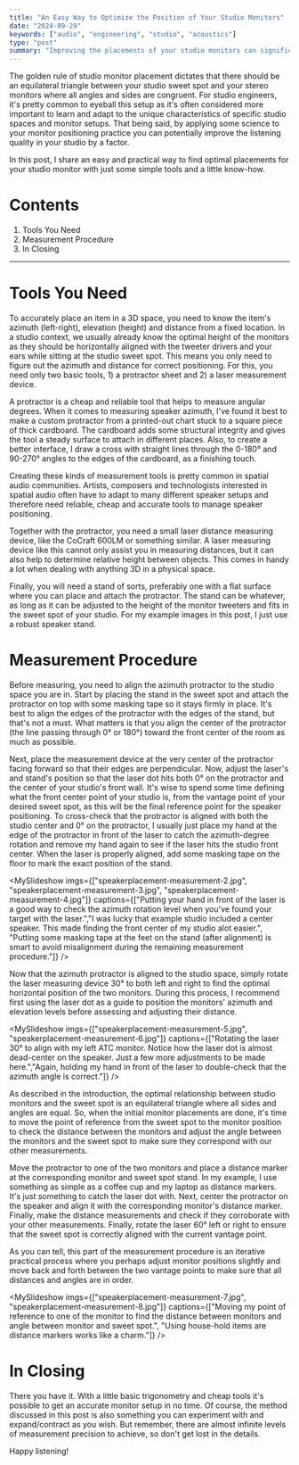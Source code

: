 ```yaml
---
title: "An Easy Way to Optimize the Position of Your Studio Monitors"
date: "2024-09-29"
keywords: ["audio", "engineering", "studio", "acoustics"]
type: "post"
summary: "Improving the placements of your studio monitors can significantly improve the sound quality in your studio. In this post, I share an easy and practical way to find optimal placements for your studio monitors with just some basic tools and a little know-how."
---
```


<MyImage src="speakerplacement-diagram.jpg" alt="diagram overview of the equilateral triangle studio monitor order" />

The golden rule of studio monitor placement dictates that there should be an equilateral triangle between your studio sweet spot and your stereo monitors where all angles and sides are congruent. For studio engineers, it's pretty common to eyeball this setup as it's often considered more important to learn and adapt to the unique characteristics of specific studio spaces and monitor setups. That being said, by applying some science to your monitor positioning practice you can potentially improve the listening quality in your studio by a factor. 

In this post, I share an easy and practical way to find optimal placements for your studio monitor with just some simple tools and a little know-how.

# Contents

1. <MyLink type="toc" href="#tools-you-need">Tools You Need</MyLink>
2. <MyLink type="toc" href="#measurement-procedure">Measurement Procedure</MyLink>
3. <MyLink type="toc" href="#in-closing">In Closing</MyLink>

---

# Tools You Need

To accurately place an item in a 3D space, you need to know the item's azimuth (left-right), elevation (height) and distance from a fixed location. In a studio context, we usually already know the optimal height of the monitors as they should be horizontally aligned with the tweeter drivers and your ears while sitting at the studio sweet spot. This means you only need to figure out the azimuth and distance for correct positioning. For this, you need only two basic tools, 1) a protractor sheet and 2) a laser measurement device. 

A protractor is a cheap and reliable tool that helps to measure angular degrees. When it comes to measuring speaker azimuth, I've found it best to make a custom protractor from a printed-out chart stuck to a square piece of thick cardboard. The cardboard adds some structural integrity and gives the tool a steady surface to attach in different places. Also, to create a better interface, I draw a cross with straight lines through the 0-180° and 90-270° angles to the edges of the cardboard, as a finishing touch. 

Creating these kinds of measurement tools is pretty common in spatial audio communities. Artists, composers and technologists interested in spatial audio often have to adapt to many different speaker setups and therefore need reliable, cheap and accurate tools to manage speaker positioning.

<MyImage src="speakerplacement-tools-protractor.jpg" alt="image of an custom protractor design attached to a cardboard" caption="My custom protractor disc consisting of a printed sheet of paper, some tape nad cardboard." />

Together with the protractor, you need a small laser distance measuring device, like the <MyLink href="https://images.clasohlson.com/medias/sys_master/9542857326622.pdf">CoCraft 600LM</MyLink> or something similar. A laser measuring device like this cannot only assist you in measuring distances, but it can also help to determine relative height between objects. This comes in handy a lot when dealing with anything 3D in a physical space.

<MyImage src="speakerplacement-tools-laser.jpg" alt="image of an cocraft 600LM laser measurement device" caption="My trusty laser measuring device from Cocraft." />

Finally, you will need a stand of sorts, preferably one with a flat surface where you can place and attach the protractor. The stand can be whatever, as long as it can be adjusted to the height of the monitor tweeters and fits in the sweet spot of your studio. For my example images in this post, I just use a robust speaker stand.

# Measurement Procedure

Before measuring, you need to align the azimuth protractor to the studio space you are in. Start by placing the stand in the sweet spot and attach the protractor on top with some masking tape so it stays firmly in place. It's best to align the edges of the protractor with the edges of the stand, but that's not a must. What matters is that you align the center of the protractor (the line passing through 0° or 180°) toward the front center of the room as much as possible. 

<MyImage src="speakerplacement-measurement-1.jpg" alt="overview of measurement setup" caption="Setup for the protractor alignment procedure. In this example, I am trying to better position the near-field ATC SCM25A monitor pair in a studio at work."/>

Next, place the measurement device at the very center of the protractor facing forward so that their edges are perpendicular. Now, adjust the laser's and stand's position so that the laser dot hits both 0° on the protractor and the center of your studio's front wall. It's wise to spend some time defining what the front center point of your studio is, from the vantage point of your desired sweet spot, as this will be the final reference point for the speaker positioning. To cross-check that the protractor is aligned with both the studio center and 0° on the protractor, I usually just place my hand at the edge of the protractor in front of the laser to catch the azimuth-degree rotation and remove my hand again to see if the laser hits the studio front center. When the laser is properly aligned, add some masking tape on the floor to mark the exact position of the stand.

<MySlideshow
  imgs={["speakerplacement-measurement-2.jpg", "speakerplacement-measurement-3.jpg", "speakerplacement-measurement-4.jpg"]}
  captions={["Putting your hand in front of the laser is a good way to check the azimuth rotation level when you've found your target with the laser.","I was lucky that example studio included a center speaker. This made finding the front center of my studio alot easier.", "Putting some masking tape at the feet on the stand (after alignment) is smart to avoid misalignment during the remaining measurement procedure."]}
/>

Now that the azimuth protractor is aligned to the studio space, simply rotate the laser measuring device 30° to both left and right to find the optimal horizontal position of the two monitors. During this process, I recommend first using the laser dot as a guide to position the monitors' azimuth and elevation levels before assessing and adjusting their distance.

<MySlideshow imgs={["speakerplacement-measurement-5.jpg", "speakerplacement-measurement-6.jpg"]}   captions={["Rotating the laser 30° to align with my left ATC monitor. Notice how the laser dot is almost dead-center on the speaker. Just a few more adjustments to be made here.","Again, holding my hand in front of the laser to double-check that the azimuth angle is correct."]}
/>

As described in the introduction, the optimal relationship between studio monitors and the sweet spot is an equilateral triangle where all sides and angles are equal. So, when the initial monitor placements are done, it's time to move the point of reference from the sweet spot to the monitor position to check the distance between the monitors and adjust the angle between the monitors and the sweet spot to make sure they correspond with our other measurements. 

Move the protractor to one of the two monitors and place a distance marker at the corresponding monitor and sweet spot stand. In my example, I use something as simple as a coffee cup and my laptop as distance markers. It's just something to catch the laser dot with. Next, center the protractor on the speaker and align it with the corresponding monitor's distance marker. Finally, make the distance measurements and check if they corroborate with your other measurements. Finally, rotate the laser 60° left or right to ensure that the sweet spot is correctly aligned with the current vantage point. 

As you can tell, this part of the measurement procedure is an iterative practical process where you perhaps adjust monitor positions slightly and move back and forth between the two vantage points to make sure that all distances and angles are in order. 

<MySlideshow
  imgs={["speakerplacement-measurement-7.jpg", "speakerplacement-measurement-8.jpg"]}
  captions={["Moving my point of reference to one of the monitor to find the distance between monitors and angle between monitor and sweet spot.", "Using house-hold items are distance markers works like a charm."]}
/>

# In Closing

There you have it. With a little basic trigonometry and cheap tools it's possible to get an accurate monitor setup in no time. Of course, the method discussed in this post is also something you can experiment with and expand/contract as you wish. But remember, there are almost infinite levels of measurement precision to achieve, so don't get lost in the details.  

Happy listening! 
